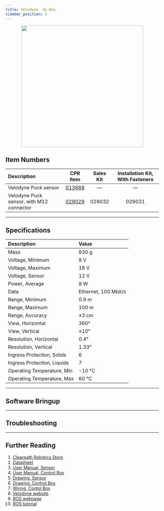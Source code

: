 ```yaml
---
title: Velodyne  Hi-Res
sidebar_position: 3
---
```



<center>
  <img
    src="/img/sensor_images/sensor_velodyne_puck_1.jpg"
    width="400"
  />
</center>

## Item Numbers

| Description                              |                         CPR Item                         | Sales Kit | Installation Kit, With Fasteners |
| :--------------------------------------- | :------------------------------------------------------: | :-------: | :------------------------------: |
| Velodyne Puck sensor                     | [013688](/assets/pdf/clearpath_robotics_029029-TDS1.pdf) |     —     |                —                 |
| Velodyne Puck sensor, with M12 connector | [029029](/assets/pdf/clearpath_robotics_029029-TDS1.pdf) |  029032   |              029031              |

---

## Specifications

| Description                 | Value                |
| :-------------------------- | :------------------- |
| Mass                        | 830 g                |
| Voltage, Minimum            | 9 V                  |
| Voltage, Maximum            | 18 V                 |
| Voltage, Sensor             | 12 V                 |
| Power, Average              | 8 W                  |
| Data                        | Ethernet, 100 Mbit/s |
| Range, Minimum              | 0.9 m                |
| Range, Maximum              | 100 m                |
| Range, Accuracy             | ±3 cm                |
| View, Horizontal            | 360°                 |
| View, Vertical              | ±10°                 |
| Resolution, Horizontal      | 0.4°                 |
| Resolution, Vertical        | 1.33°                |
| Ingress Protection, Solids  | 6                    |
| Ingress Protection, Liquids | 7                    |
| Operating Temperature, Min  | -10 °C               |
| Operating Temperature, Max  | 60 °C                |

---

## Software Bringup

<SoftwareBringup />

---

## Troubleshooting

<Support />

---

## Further Reading

1.  [Clearpath Robotics Store](https://store.clearpathrobotics.com/collections/3d-lidar/products/puck-hi-res)
2.  [Datasheet](/assets/pdf/clearpath_robotics_029029-TDS1.pdf)
3.  [User Manual, Sensor](/assets/pdf/clearpath_robotics_029029-TDS2.pdf)
4.  [User Manual, Control Box](/assets/pdf/clearpath_robotics_029029-TDS3.pdf)
5.  [Drawing, Sensor](/assets/pdf/clearpath_robotics_029029-TDS4.pdf)
6.  [Drawing, Control Box](/assets/pdf/clearpath_robotics_029029-TDS6.pdf)
7.  [Wiring, Contol Box](/assets/pdf/clearpath_robotics_029029-TDS5.pdf)
8.  [Velodyne website](https://velodynelidar.com/products/puck-hi-res/)
9.  [ROS webpage](http://wiki.ros.org/velodyne)
10. [ROS tutorial](http://wiki.ros.org/velodyne/Tutorials/Getting%20Started%20with%20the%20Velodyne%20VLP16)

